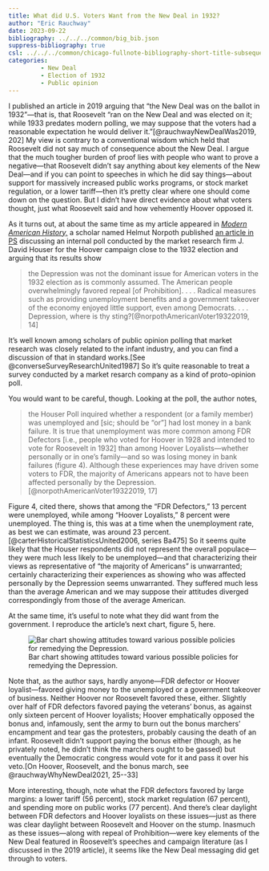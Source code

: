 ```yaml
---
title: What did U.S. Voters Want from the New Deal in 1932?
author: "Eric Rauchway"
date: 2023-09-22
bibliography: ../../../common/big_bib.json
suppress-bibliography: true
csl: ../../../common/chicago-fullnote-bibliography-short-title-subsequent.csl
categories:
         - New Deal
         - Election of 1932
         - Public opinion
---
```


I published an article in 2019 arguing that "the New Deal was on the ballot in 1932"---that is, that Roosevelt "ran on the New Deal and was elected on it; while 1933 predates modern polling, we may suppose that the voters had a reasonable expectation he would deliver it."[@rauchwayNewDealWas2019, 202] My view is contrary to a conventional wisdom which held that Roosevelt did not say much of consequence about the New Deal. I argue that the much tougher burden of proof lies with people who want to prove a negative---that Roosevelt didn't say anything about key elements of the New Deal---and if you can point to speeches in which he did say things---about support for massively increased public works programs, or stock market regulation, or a lower tariff---then it's pretty clear where one should come down on the question. But I didn't have direct evidence about what voters thought, just what Roosevelt said and how vehemently Hoover opposed it.

As it turns out, at about the same time as my article appeared in [*Modern American History,*](https://www.cambridge.org/core/journals/modern-american-history/article/new-deal-was-on-the-ballot-in-1932/8CDA127BFA5DACAD00893104E04CCA12) a scholar named Helmut Norpoth published [an article in PS](https://www.cambridge.org/core/journals/ps-political-science-and-politics/article/american-voter-in-1932-evidence-from-a-confidential-survey/9C75907376FD0D45811C4357ADD7E8AE) discussing an internal poll conducted by the market research firm J. David Houser for the Hoover campaign close to the 1932 election and arguing that its results show

> the Depression was not the dominant issue for American voters in the 1932 election as is commonly assumed. The American people overwhelmingly favored repeal [of Prohibition]. . . . Radical measures such as providing unemployment benefits and a government takeover of the economy enjoyed little support, even among Democrats. . . . Depression, where is thy sting?[@norpothAmericanVoter19322019, 14]

It's well known among scholars of public opinion polling that market research was closely related to the infant industry, and you can find a discussion of that in standard works.[See @converseSurveyResearchUnited1987] So it's quite reasonable to treat a survey conducted by a market resarch company as a kind of proto-opinion poll.

You would want to be careful, though. Looking at the poll, the author notes,

> the Houser Poll inquired whether a respondent (or a family member) was unemployed and [sic; should be "or"] had lost money in a bank failure. It is true that unemployment was more common among FDR Defectors [i.e., people who voted for Hoover in 1928 and intended to vote for Roosevelt in 1932] than among Hoover Loyalists---whether personally or in one's family---and so was losing money in bank failures (figure 4). Although these experiences may have driven some voters to FDR, the majority of Americans appears not to have been affected personally by the Depression.[@norpothAmericanVoter19322019, 17]

Figure 4, cited there, shows that among the "FDR Defectors," 13 percent were unemployed, while among "Hoover Loyalists," 8 percent were unemployed. The thing is, this was at a time when the unemployment rate, as best we can estimate, was around 23 percent.[@carterHistoricalStatisticsUnited2006, series Ba475] So it seems quite likely that the Houser respondents did not represent the overall populace---they were much less likely to be unemployed---and that characterizing their views as representative of "the majority of Americans" is unwarranted; certainly characterizing their experiences as showing who was affected personally by the Depression seems unwarranted. They suffered much less than the average American and we may suppose their attitudes diverged correspondingly from those of the average American.

At the same time, it's useful to note what they did want from the government. I reproduce the article's next chart, figure 5, here.

![Bar chart showing attitudes toward various possible policies for remedying the Depression.](norp_5.png)

Note that, as the author says, hardly anyone---FDR defector or Hoover loyalist---favored giving money to the unemployed or a government takeover of business. Neither Hoover nor Roosevelt favored these, either. Slightly over half of FDR defectors favored paying the veterans' bonus, as against only sixteen percent of Hoover loyalists; Hoover emphatically opposed the bonus and, infamously, sent the army to burn out the bonus marchers' encampment and tear gas the protesters, probably causing the death of an infant. Roosevelt didn't support paying the bonus either (though, as he privately noted, he didn't think the marchers ought to be gassed) but eventually the Democratic congress would vote for it and pass it over his veto.[On Hoover, Roosevelt, and the bonus march, see @rauchwayWhyNewDeal2021, 25--33] 

More interesting, though, note what the FDR defectors favored by large margins: a lower tariff (56 percent), stock market regulation (67 percent), and spending more on public works (77 percent). And there's clear daylight between FDR defectors and Hoover loyalists on these issues---just as there was clear daylight between Roosevelt and Hoover on the stump. Inasmuch as these issues---along with repeal of Prohibition---were key elements of the New Deal featured in Roosevelt's speeches and campaign literature (as I discussed in the 2019 article), it seems like the New Deal messaging did get through to voters.
